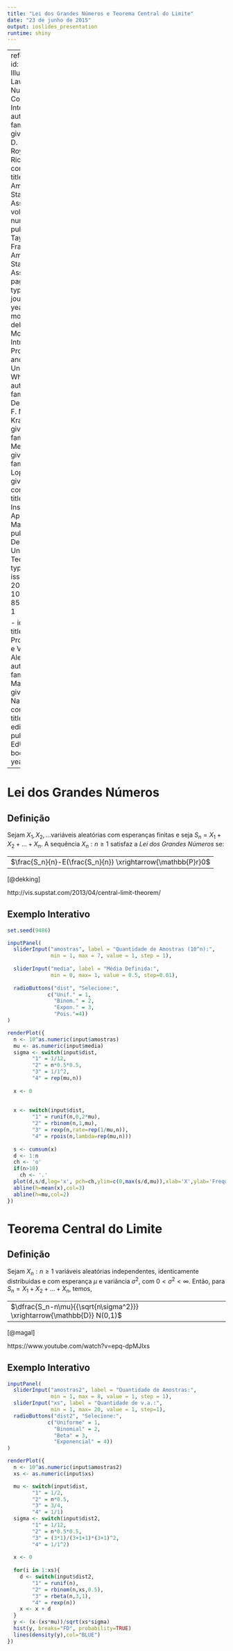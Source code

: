 ```yaml
---
title: "Lei dos Grandes Números e Teorema Central do Limite"
date: "23 de junho de 2015"
output: ioslides_presentation
runtime: shiny
---
```


---
references:
- id: jeffrey
  title: Illustrating the Law of Large Numbers (And Confidence Intervals)
  author:
  - family: Blume
    given: Jeffrey D.
  - family: Royal
    given: Richard M.
  container-title: The American Statistical Association
  volume: 57
  number: 1
  publisher: Taylor & Francis, Ltd. e American Statistical Association
  page: 51-57
  type: article-journal
  issued:
    year: 2003
    month: 2
- id: dekking
  title: A Modern Introduction to Probability and Statiscs: Understanding Why and How
  author:
  - family: Dekking
    given: F. M.
  - family: Kraaikamp
    given: C.
  - family: Meester
    given: L.E.
  - family: Lopuhaä
    given: H. P.
  container-title: Delft Institute of Applied Mathematics
  publisher:  Delft University of Technology
  type: book
  issued:
    year: 2005
  ISBN-10: 978-1-85233-896-1 
  
- id: magal
  title: Probabilidade e Variáveis Aleatórias
  author:
  - family: Magalhães
    given: Marcos Nascimento
  container-title: EdUSP
  edition: 3
  publisher: EdUSP
  type: book
  issued:
    year: 2011

---



# Lei dos Grandes Números

## Definição


Sejam $X_1, X_2, ...$variáveis aleatórias com esperanças finitas e seja $S_n = X_1+X_2+...+X_n$. A sequência ${X_n:n\geq1}$ satisfaz a *Lei dos Grandes Números* se: 

---------------------------------------------
$\frac{S_n}{n}-E(\frac{S_n}{n}) \xrightarrow{\mathbb{P}r}0$
---------------------------------------------


[@dekking]

http://vis.supstat.com/2013/04/central-limit-theorem/


## Exemplo Interativo 

```r

set.seed(9486)

inputPanel(
  sliderInput("amostras", label = "Quantidade de Amostras (10^n):",
              min = 1, max = 7, value = 1, step = 1),
  
  sliderInput("media", label = "Média Definida:",
              min = 0, max= 1, value = 0.5, step=0.01),
  
  radioButtons("dist", "Selecione:",
             c("Unif." = 1,
               "Binom." = 2,
               "Expon." = 3,
               "Pois."=4))
)

renderPlot({
  n <- 10^as.numeric(input$amostras)
  mu <- as.numeric(input$media)
  sigma <- switch(input$dist, 
        "1" = 1/12,
        "2" = n*0.5*0.5,
        "3" = 1/1^2,
        "4" = rep(mu,n))
  
  x <- 0
  
  
  x <- switch(input$dist, 
        "1" = runif(n,0,2*mu),
        "2" = rbinom(n,1,mu),
        "3" = rexp(n,rate=rep(1/mu,n)),
        "4" = rpois(n,lambda=rep(mu,n)))
    
  s <- cumsum(x)
  d <- 1:n
  ch <- 'o'
  if(n>10)
    ch <- '.'
  plot(d,s/d,log='x', pch=ch,ylim=c(0,max(s/d,mu)),xlab='X',ylab='Frequencia')
  abline(h=mean(x),col=3)
  abline(h=mu,col=2)
})
```

# Teorema Central do Limite

## Definição

Sejam ${X_n:n\geq1}$ variáveis aleatórias independentes, identicamente distribuidas e com esperança $\mu$ e variância $\sigma^2$, com $0<\sigma^2<\infty$. Então, para $S_n=X_1+X_2+...+X_n$, temos, 

---------------------------------------------
$\dfrac{S_n-n\mu}{{\sqrt{n\sigma^2}}} \xrightarrow{\mathbb{D}} N(0,1)$
---------------------------------------------

[@magal]

https://www.youtube.com/watch?v=epq-dpMJIxs


## Exemplo Interativo

```r
inputPanel(
  sliderInput("amostras2", label = "Quantidade de Amostras:",
              min = 1, max = 8, value = 1, step = 1),
  sliderInput("xs", label = "Quantidade de v.a.:",
              min = 1, max= 20, value = 1, step=1),
  radioButtons("dist2", "Selecione:",
             c("Uniforme" = 1,
               "Binomial" = 2,
               "Beta" = 3,
               "Exponencial" = 4))
)

renderPlot({
  n <- 10^as.numeric(input$amostras2)
  xs <- as.numeric(input$xs)

  mu <- switch(input$dist, 
        "1" = 1/2,
        "2" = n*0.5,
        "3" = 3/4,
        "4" = 1/1)
  sigma <- switch(input$dist2, 
        "1" = 1/12,
        "2" = n*0.5*0.5,
        "3" = (3*1)/(3+1+1)*(3+1)^2,
        "4" = 1/1^2)
  
  x <- 0
  
  for(i in 1:xs){
    d <- switch(input$dist2, 
        "1" = runif(n),
        "2" = rbinom(n,xs,0.5),
        "3" = rbeta(n,3,1),
        "4" = rexp(n))
    x <- x + d
  }
  y <- (x-(xs*mu))/sqrt(xs*sigma)
  hist(y, breaks="FD", probability=TRUE)
  lines(density(y),col="BLUE")
})
```